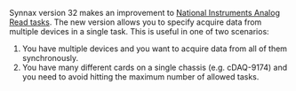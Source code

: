 
<Release version="0.32" date="Jan 1" title="Multi-Device NI Analog Read Tasks">

<Image client:only="react" id="releases/0-32-0/thumbnail" themed={false} />

Synnax version 32 makes an improvement to [National Instruments Analog Read tasks](/reference/device-drivers/ni/analog-read-task).
The new version allows you to specify acquire data from multiple devices in a single task. This is useful in one of two scenarios:

1. You have multiple devices and you want to acquire data from all of them synchronously.
2. You have many different cards on a single chassis (e.g. cDAQ-9174) and you need to avoid hitting the maximum number of allowed tasks.
</Release>